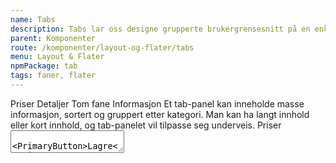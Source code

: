 ```yaml
---
name: Tabs
description: Tabs lar oss designe grupperte brukergrensesnitt på en enkel måte.
parent: Komponenter
route: /komponenter/layout-og-flater/tabs
menu: Layout & Flater
npmPackage: tab
tags: faner, flater
---
```



<PageHeader />

<Playground>
  <Tabs style={{ marginRight: 'auto' }}>
    <TabList>
      <Tab>Priser</Tab>
      <Tab>Detaljer</Tab>
      <Tab>Tom fane</Tab>
    </TabList>
    <TabPanels>
      <TabPanel>
        <Heading3>Informasjon</Heading3>
        <Paragraph>
          Et tab-panel kan inneholde masse informasjon, sortert og gruppert
          etter kategori.
        </Paragraph>
        <Paragraph>
          Man kan ha langt innhold eller kort innhold, og tab-panelet vil
          tilpasse seg underveis.
        </Paragraph>
      </TabPanel>
      <TabPanel>
        <Heading3>Priser</Heading3>
        <TextField defaultValue="99,00" label="Pris" />
        <TextArea
          defaultValue="Prisen er inkludert MVA"
          style={{ marginBottom: '1rem' }}
        />
        <PrimaryButton>Lagre</PrimaryButton>
      </TabPanel>
      <TabPanel />
      <TabPanel>
        <Heading3>Denne er tom</Heading3>
      </TabPanel>
    </TabPanels>
  </Tabs>
</Playground>

## Komponenter

Tab-pakken består av mange forskjellige komponenter, som lar deg komponere en Tab-opplevelse som passer dine behov.

Strukturen til et tabs-panel ser slik ut:

```js
<Tabs>
  <TabList>
    <Tab>Option 1</Tab>
    <Tab>Option 2</Tab>
  </TabList>
  <TabPanels>
    <TabPanel>Panel 1</TabPanel>
    <TabPanel>Panel 2</TabPanel>
  </TabPanels>
</Tabs>
```

Under får du en beskrivelse av alle komponentene og hvordan du kan sette dem sammen.

### Tabs

<ImportStatement imports="Tabs" />
<Props of={Tabs} />

`<Tabs />` brukes som en wrapper rundt tab-panelet.

#### Kontrollerbar

I utgangspunktet så er Tabs-paneler selvstyrt. Du kan spesifisere `defaultIndex` for å si hvilket panel som skal være valgt by default.

Om du ønsker, kan du også styre hvilket panel som er valgt programmatisk. Du kan sette valgt panel med `index`-propen, og `onChange` til å lytte på når brukeren ønsker å endre det.

Her er et eksempel der man går fra 1 tab til en annen programmatisk:

<Playground>
  {() => {
    const [currentIndex, setCurrentIndex] = React.useState(0);
    return (
      <Tabs
        index={currentIndex}
        onChange={newIndex => setCurrentIndex(newIndex)}
      >
        <TabList>
          <Tab>En tab</Tab>
          <Tab>En annen tab</Tab>
        </TabList>
        <TabPanels>
          <TabPanel>
            <PrimaryButton onClick={() => setCurrentIndex(1)} type="button">
              Gå til den andre taben
            </PrimaryButton>
          </TabPanel>
          <TabPanel>Da er vi på tab nummer 2!</TabPanel>
        </TabPanels>
      </Tabs>
    );
  }}
</Playground>

### TabList

<ImportStatement imports="TabList" />
<Props of={TabList} />

`<TabList />` er listen med tabs på toppen av siden. Denne kommer som første barn til `<Tabs />`, og godtar flere `<Tab />` barn.

### Tab

<ImportStatement imports="Tab" />
<Props of={Tab} />

`<Tab />` er hver av ark-fanene. De inneholder som regel bare en enkel tekst.

### TabPanels

<ImportStatement imports="TabPanels" />
<Props of={TabPanels} />

`<TabPanels />` er wrapper-komponenten rundt alle panelene. Den tar ikke i mot noen spesielle props.

### TabPanel

<ImportStatement imports="TabPanel" />
<Props of={TabPanel} />

`<TabPanel />` er hvert innholdspanel. De må ligge i samme rekkefølge som overskriftene i `<TabList />`.

En observant bruker vil oppdage at `TabPanel` mottar fokusmarkering ved tabbing til den.
Dette er fordi rammeverket som brukes for å bygge disse komponentene følger WAI-ARIA prinsippene for tilgjengeliget, og dette er derfor best-practice.
Interesserte kan lese mer om [WAI-ARIA kravene til Tabs her.](https://www.w3.org/TR/wai-aria-practices-1.2/#tabpanel)

## Retningslinjer for bruk

Tabs eller faner lar oss designe grupperte brukergrensesnitt på en enkel måte. De benyttes ofte som en menynavigasjon innad på en side (f.eks. på nivå 3 eller 4), der valgt tab påvirker alt innhold under tabsrekken. De kan også benyttes til en avgrenset seksjon på en side, men da med en tydelig ramme rundt det de påvirker (?).
